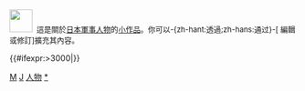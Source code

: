 <div class="notice metadata" id="stub" style="font-size: small;">[[File:Japanese sailors jmsdf.jpg|40px|]]&nbsp;&nbsp;這是關於[[日本]][[:Category:日本軍事人物|軍事人物]]的[[Wikipedia:小作品|小作品]]。你可以-{zh-hant:透過;zh-hans:通过}-<span class="plainlinks">[{{fullurl:{{FULLPAGENAME}}|action=edit}} 編輯或修訂]</span>擴充其內容。</div><includeonly>[[Category:日本軍事人物小作品|{{PAGENAME}}]]{{#ifexpr:{{PAGESIZE:{{FULLPAGENAME}}|R}}>3000|[[Category:字数已超过3000字节的小作品|{{PAGENAME}}]]}}</includeonly>
<noinclude>
[[Category:日本人物小作品模板|M]]
[[Category:軍事人物小作品模板|J]]
[[Category:日本軍事模板|人物]]
[[Category:日本軍事人物小作品|*]]
</noinclude>